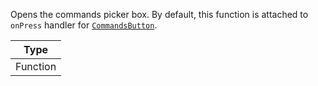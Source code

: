 Opens the commands picker box. By default, this function is attached to `onPress` handler for [`CommandsButton`](../../../ui-components/channel#commandsbutton).

| Type     |
| -------- |
| Function |
